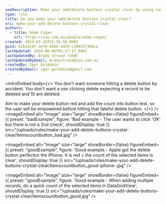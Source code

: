 ```yaml
---
seoDescription: Make your add/delete buttons crystal clear by using red delete buttons with a count of affected items to empower users before making irreversible changes.
type: rule
title: Do you make your add/delete buttons crystal clear?
uri: make-your-add-delete-buttons-crystal-clear
authors:
  - title: Adam Cogan
    url: https://ssw.com.au/people/adam-cogan/
created: 2024-03-26T21:35:58.000Z
guid: 62b1dc07-2e70-4b66-ad29-c100137360ca
lastUpdated: 2024-06-08T03:27:17.000Z
lastUpdatedBy: Brady Stroud [SSW]
lastUpdatedByEmail: bradystroud@ssw.com.au
createdBy: Igor Goldobin
createdByEmail: igor.goldobin@gmail.com
---
```


<introEmbed
  body={<>
You don't want someone hitting a delete button by accident. You don't want a use clicking delete expecting a record to be deleted and 10 are deleted.

Aim to make your delete button red and add the count into button text, so the user will be empowered before hitting that fateful delete button.
  </>}
/>
<imageEmbed
  alt="Image"
  size="large"
  showBorder={false}
  figureEmbed={{
    preset: "badExample",
    figure: 'Bad example - The user wants to click \'OK\' but there is not a 2nd check',
    shouldDisplay: true
  }}
  src="/uploads/rules/make-your-add-delete-buttons-crystal-clear/itemscountbutton_bad.jpg"
/>

<imageEmbed
  alt="Image"
  size="large"
  showBorder={false}
  figureEmbed={{
    preset: "goodExample",
    figure: 'Good example - Apple got the delete button perfecton the iPhone. It is red + the count of the selected items is clear',
    shouldDisplay: true
  }}
  src="/uploads/rules/make-your-add-delete-buttons-crystal-clear/itemscountbutton_good-iphone-.jpg"
/>

<imageEmbed
  alt="Image"
  size="large"
  showBorder={false}
  figureEmbed={{
    preset: "goodExample",
    figure: 'Good example - When adding multiple records, do a quick count of the selected items in DataGridView',
    shouldDisplay: true
  }}
  src="/uploads/rules/make-your-add-delete-buttons-crystal-clear/itemscountbutton_good.jpg"
/>
